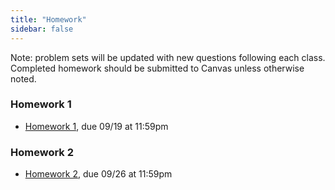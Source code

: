 ```yaml
---
title: "Homework"
sidebar: false
---
```


Note: problem sets will be updated with new questions following each class. Completed homework should be submitted to Canvas unless otherwise noted.

### Homework 1

-   [Homework 1](weeks/hw/310_hw1.pdf), due 09/19 at 11:59pm

### Homework 2

-   [Homework 2](weeks/hw/310_hw2.pdf), due 09/26 at 11:59pm
